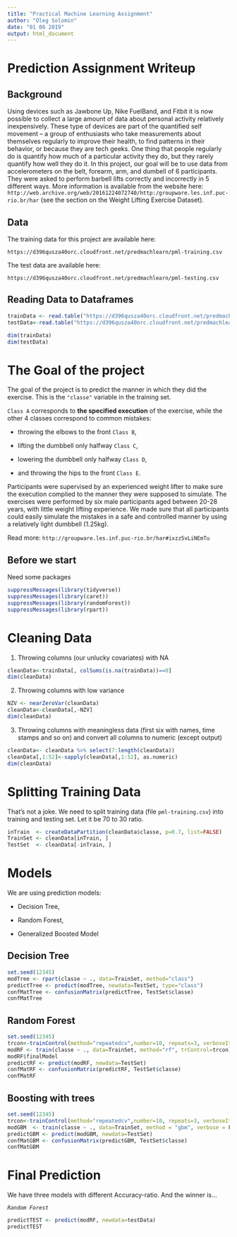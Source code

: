 ```yaml
---
title: "Practical Machine Learning Assignment"
author: "Oleg Solomin"
date: "01 08 2019"
output: html_document
---
```

# Prediction Assignment Writeup 
## Background

Using devices such as Jawbone Up, Nike FuelBand, and Fitbit it is now possible to collect a large amount of data about personal activity relatively inexpensively. These type of devices are part of the quantified self movement – a group of enthusiasts who take measurements about themselves regularly to improve their health, to find patterns in their behavior, or because they are tech geeks. One thing that people regularly do is quantify how much of a particular activity they do, but they rarely quantify how well they do it. In this project, our goal will be to use data from accelerometers on the belt, forearm, arm, and dumbell of 6 participants. They were asked to perform barbell lifts correctly and incorrectly in 5 different ways. More information is available from the website here: `http://web.archive.org/web/20161224072740/http:/groupware.les.inf.puc-rio.br/har` (see the section on the Weight Lifting Exercise Dataset).

## Data

The training data for this project are available here:

`https://d396qusza40orc.cloudfront.net/predmachlearn/pml-training.csv`

The test data are available here:

`https://d396qusza40orc.cloudfront.net/predmachlearn/pml-testing.csv`

## Reading Data to Dataframes

```r
trainData <- read.table("https://d396qusza40orc.cloudfront.net/predmachlearn/pml-training.csv", header=TRUE, sep=",")
testData<-read.table("https://d396qusza40orc.cloudfront.net/predmachlearn/pml-testing.csv", header=TRUE, sep=",")

dim(trainData)
dim(testData)
```

# The Goal of the project

The goal of the project is to predict the manner in which they did the exercise. This is the `"classe"` variable in the training set. 

`Class A` corresponds to **the specified execution** of the exercise, while the other 4 classes correspond to common mistakes: 

* throwing the elbows to the front `Class B`,

* lifting the dumbbell only halfway `Class C`, 

* lowering the dumbbell only halfway `Class D`,

* and throwing the hips to the front `Class E`. 

Participants were supervised by an experienced weight lifter to make sure the execution complied to the manner they were supposed to simulate. The exercises were performed by six male participants aged between 20-28 years, with little weight lifting experience. We made sure that all participants could easily simulate the mistakes in a safe and controlled manner by using a relatively light dumbbell (1.25kg).

Read more: `http://groupware.les.inf.puc-rio.br/har#ixzz5vLiNEmTu`

## Before we start

Need some packages

```r
suppressMessages(library(tidyverse))
suppressMessages(library(caret))
suppressMessages(library(randomForest))
suppressMessages(library(rpart))
```

# Cleaning Data

1. Throwing columns (our unlucky covariates) with NA

``` r
cleanData<-trainData[, colSums(is.na(trainData))==0]
dim(cleanData)
```

2. Throwing columns with low variance

```r
NZV <- nearZeroVar(cleanData)
cleanData<-cleanData[,-NZV]
dim(cleanData)
```

3. Throwing columns with meaningless data (first six with names, time stamps and so on) and convert all columns to numeric (except output)

```r
cleanData<- cleanData %>% select(7:length(cleanData))
cleanData[,1:52]<-sapply(cleanData[,1:52], as.numeric)
dim(cleanData)
```

# Splitting Training Data

That's not a joke. We need to split training data (file `pml-training.csv`) into training and testing set. Let it be 70 to 30 ratio.

```r
inTrain  <- createDataPartition(cleanData$classe, p=0.7, list=FALSE)
TrainSet <- cleanData[inTrain, ]
TestSet  <- cleanData[-inTrain, ]
```

# Models
We are using prediction models:

* Decision Tree,

* Random Forest, 

* Generalized Boosted Model

## Decision Tree
```r
set.seed(12345)
modTree <- rpart(classe ~ ., data=TrainSet, method="class")
predictTree <- predict(modTree, newdata=TestSet, type="class")
confMatTree <- confusionMatrix(predictTree, TestSet$classe)
confMatTree
```

## Random Forest
```r
set.seed(12345)
trcon<-trainControl(method="repeatedcv",number=10, repeats=3, verboseIter=FALSE)
modRF <- train(classe ~ ., data=TrainSet, method="rf", trControl=trcon)
modRF$finalModel
predictRF <- predict(modRF, newdata=TestSet)
confMatRF <- confusionMatrix(predictRF, TestSet$classe)
confMatRF
```

## Boosting with trees
```r
set.seed(12345)
trcon<-trainControl(method="repeatedcv",number=10, repeats=3, verboseIter=FALSE)
modGBM  <- train(classe ~ ., data=TrainSet, method = "gbm", verbose = FALSE, trControl=trcon)
predictGBM <- predict(modGBM, newdata=TestSet)
confMatGBM <- confusionMatrix(predictGBM, TestSet$classe)
confMatGBM
```

# Final Prediction
We have three models with different Accuracy-ratio.
And the winner is...

*`Random Forest`*

```r
predictTEST <- predict(modRF, newdata=testData)
predictTEST
```
